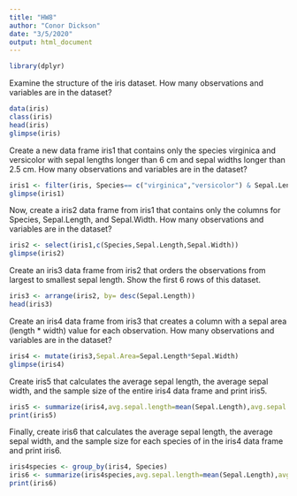 ```yaml
---
title: "HW8"
author: "Conor Dickson"
date: "3/5/2020"
output: html_document
---
```

```r
library(dplyr)
```

Examine the structure of the iris dataset. How many observations and variables are in the dataset?
```r
data(iris)
class(iris)
head(iris)
glimpse(iris)
```

Create a new data frame iris1 that contains only the species virginica and versicolor with sepal lengths longer than 6 cm and sepal widths longer than 2.5 cm. How many observations and variables are in the dataset?
```r
iris1 <- filter(iris, Species== c("virginica","versicolor") & Sepal.Length > 6.0 & Sepal.Width > 2.5)
glimpse(iris1)
```

Now, create a iris2 data frame from iris1 that contains only the columns for Species, Sepal.Length, and Sepal.Width. How many observations and variables are in the dataset?
```r
iris2 <- select(iris1,c(Species,Sepal.Length,Sepal.Width))
glimpse(iris2)
```

Create an iris3 data frame from iris2 that orders the observations from largest to smallest sepal length. Show the first 6 rows of this dataset.
```r
iris3 <- arrange(iris2, by= desc(Sepal.Length))
head(iris3)
```

Create an iris4 data frame from iris3 that creates a column with a sepal area (length * width) value for each observation. How many observations and variables are in the dataset?
```r
iris4 <- mutate(iris3,Sepal.Area=Sepal.Length*Sepal.Width)
glimpse(iris4)
```

Create iris5 that calculates the average sepal length, the average sepal width, and the sample size of the entire iris4 data frame and print iris5.
```r
iris5 <- summarize(iris4,avg.sepal.length=mean(Sepal.Length),avg.sepal.width=mean(Sepal.Width), sample.size=n())
print(iris5)
```

Finally, create iris6 that calculates the average sepal length, the average sepal width, and the sample size for each species of in the iris4 data frame and print iris6.
```r
iris4species <- group_by(iris4, Species)
iris6 <- summarize(iris4species,avg.sepal.length=mean(Sepal.Length),avg.sepal.width=mean(Sepal.Width), sample.size=n())
print(iris6)
```



